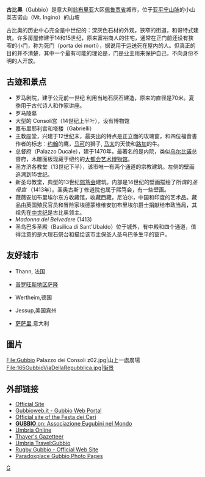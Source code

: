 {{Infobox Italian comune  
| img_coa           = Gubbio-Stemma.png
| official_name     = Comune di Gubbio
| image_skyline     = Gubbioview.jpg 
| name              = 古比奥
| region            = [[翁布里亚|翁布里亚]] 
| province          = [[佩鲁贾省|佩鲁贾省]] (PG) 
| elevation_m       = 522 
| area_total_km2    = 525 
| population_as_of  = 2007-05-31 
| population_total  = 32674
| population_density_km2 =
| timezone          = [[Central_European_Time|CET]], [[Coordinated_Universal_Time|UTC]]+1 
| coordinates       = {{coord|43|21|N|12|34|E}} 
| latd  = 43 |latm  = 21 |lats  =  |latNS  = N
| longd = 12 |longm = 34 |longs =   |longEW = E
| telephone         = 075
| postalcode        = 06024, 06020
| gentilic          = Eugubini
| saint             = [[Ubald|St. Ubaldus]]
| day               = 5月16日 
| mayor             =  Orfeo Goracci (from [[June_12|June 12]], 2006) 
| website           = [http://www.comune.gubbio.pg.it www.comune.gubbio.pg.it] 
|}}
'''古比奥'''（Gubbio）是意大利[[翁布里亚|翁布里亚]]大区[[佩鲁贾省|佩鲁贾省]]城市，位于[[亚平宁山脉|亚平宁山脉]]的小山英吉诺山（Mt. Ingino）的山坡 

古比奥的历史中心完全是中世纪的：深灰色石材的外观，狭窄的街道，和哥特式建筑。许多房屋修建于14和15世纪，原来富裕商人的住宅，通常在正门前还设有狭窄的小门，称为死门（porta dei morti），据说用于运送死在屋内的人。但真正的目的并不清楚，其中一个最有可能的理论是，门是业主用来保护自己，不向身份不明的人开放。

== 古迹和景点 ==
* 罗马剧院，建于公元前一世纪 利用当地石灰石建造，原来的直径是70米。夏季用于古代诗人和作家讲座。
* 罗马陵墓
* 大型的 Consoli宫（14世纪上半叶），设有博物馆
* 嘉布里耶利宫和塔楼（Gabrielli）
* 主教座堂，兴建于12世纪末，最突出的特点是正立面的玫瑰窗，和四位福音書作者的标志：[[約翰_(傳福音者)|约翰]]的鹰，[[聖馬爾谷|马可]]的狮子, [[马太|马太]]的天使和[[路加|路加]]的牛。
* 总督府（Palazzo Ducale），建于1470年，最著名的是内院，类似[[乌尔比诺|乌尔比诺]]总督府，木雕面板现藏于纽约的[[大都会艺术博物馆|大都会艺术博物馆]]。
* 圣方济各教堂（13世纪下半），该市唯一有两个通道的宗教建筑。左侧的壁画追溯到15世纪。
* 新圣母教堂，典型的13世纪[[熙笃会|熙笃会]]建筑。内部是14世纪的壁画描绘了所谓的''圣母宫'' （1413年）。圣奥古斯丁修道院也属于熙笃会，有一些壁画。
* 薇薇安加布里埃尔东方收藏馆，收藏西藏，尼泊尔，中国和印度的艺术品。藏品由英国殖民官员和冒险家埃德蒙维维安加布里埃尔爵士捐献给市政当局，其祖先在[[中世纪|中世纪]]是古比奥领主。
* ''Madonna del Belvedere'' (1413)
* 圣乌巴多圣殿（Basilica di Sant'Ubaldo）位于城外，有中殿和四个通道，值得注意的是大理石祭台和描绘该市主保圣人圣乌巴多生平的窗户。

== 友好城市 ==
* {{Flagicon|FRA}} Thann, 法国
* {{FRA}} [[普罗旺斯地区萨隆|普罗旺斯地区萨隆]]
* {{Flagicon|GER }} Wertheim,德国
* {{Flagicon|USA}} Jessup,美国宾州
* {{Flagicon|ITA}} [[萨萨里|萨萨里]],意大利

==圖片==
<gallery>
File:Gubbio Palazzo dei Consoli z02.jpg|山上一處廣場
File:165GubbioViaDellaRepubblica.jpg|街景
</gallery>

== 外部链接 ==
{{commons|Gubbio}}
* [http://www.comune.gubbio.pg.it/ Official Site]{{Wayback|url=http://www.comune.gubbio.pg.it/ |date=20040919045957 }}
* [http://www.gubbioweb.it/ Gubbioweb.it - Gubbio Web Portal] {{Wayback|url=http://www.gubbioweb.it/ |date=20201029172144 }}
* [https://web.archive.org/web/20080826062053/http://www.ceri.it/ceri_eng/index.htm Official site of the Festa dei Ceri]
* [https://web.archive.org/web/20070219164639/http://www.eugubininelmondo.it/en/home_it.asp '''GUBBIO''' on: Associazione Eugubini nel Mondo]
* [http://umbriaonline.com/gubbio/ Umbria Online] {{Wayback|url=http://umbriaonline.com/gubbio/ |date=20130818021938 }}
* [http://penelope.uchicago.edu/Thayer/E/Gazetteer/Places/Europe/Italy/Umbria/Perugia/Gubbio/Gubbio/home.html Thayer's Gazetteer]
* [http://www.umbriatravel.com/gubbio.asp Umbria Travel:Gubbio] {{Wayback|url=http://www.umbriatravel.com/gubbio.asp |date=20200224091913 }}
* [https://web.archive.org/web/20070207085126/http://www.rugbygubbio.it/ Rugby Gubbio - Official Web Site]
* [https://web.archive.org/web/20070529121318/http://www.paradoxplace.com/Perspectives/Italian%20Images/Montages/Umbria%20%26%20Le%20Marche/Gubbio.htm Paradoxplace Gubbio Photo Pages]

{{佩魯賈省市鎮}}
{{Landmarks of Umbria}}

{{Authority control}}
[[Category:佩鲁贾省市镇|G]]